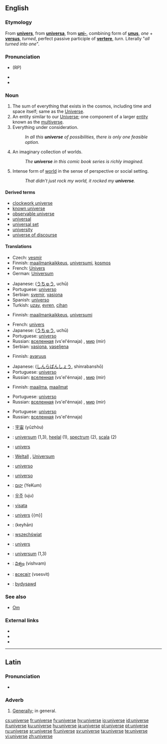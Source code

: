 {{see|Universe}}
==English==

===Etymology===
From {{OF.}} '''[[univers]]''', from {{L.}} '''[[universa]]''', from '''[[uni-]]''', combining form of '''[[unus]]''', ''one'' + '''[[versus]]''', ''turned'', perfect passive participle of '''[[vertere]]''', ''turn''.
Literally "''all turned into one''".

===Pronunciation===
* {{IPA|/ˈjuːnɪˌvɜːs/}} (RP)
* {{IPA|/ˈjunəˌvɝs/ ([[w:General American|GA]])}}
* {{audio|en-us-universe.ogg|Audio (US)}}

===Noun===
{{en-noun}}

# The sum of everything that exists in the cosmos, including time and space itself; same as the [[Universe]].
# An entity similar to our [[Universe]]; one component of a larger [[entity]] known as the [[multiverse]].
# Everything under consideration.
#: ''In all this '''universe''' of possibilities, there is only one feasible option.''
# An imaginary collection of worlds.
#: ''The '''universe''' in this comic book series is richly imagined.''
# Intense form of [[world]] in the sense of perspective or social setting.
#: ''That didn’t just rock my world, it rocked my '''universe'''.''

====Derived terms====
* [[clockwork universe]]
* [[known universe]]
* [[observable universe]]
* [[universal]]
* [[universal set]]
* [[university]]
* [[universe of discourse]]

====Translations====
{{trans-top|The Universe}}
* Czech: [[vesmír]] {{m}}
* Finnish: [[maailmankaikkeus]], [[universumi]], [[kosmos]]
* French: [[Univers]] {{m}}
* German: [[Universum]] {{n}}
{{trans-mid}}
* Japanese: {{Jpan|[[宇宙]]}} ([[うちゅう]], uchū)
* Portuguese: [[universo#Portuguese|universo]] {{m}}
* Serbian: [[svemir]], [[vasiona]]
* Spanish: [[universo]] {{m}}
* Turkish: [[uzay]], [[evren]], [[cihan]] {{n}}
{{trans-bottom}}

{{trans-top|An entity similar to our Universe}}
* Finnish: [[maailmankaikkeus]], [[universumi]]
{{trans-mid}}
* French: [[univers]] {{m}}
* Japanese: {{Jpan|[[宇宙]]}} ([[うちゅう]], uchū)
* Portuguese: [[universo#Portuguese|universo]] {{m}}
* Russian: [[вселенная]] (vs'el'énnaja) {{f}}, [[мир]] (mir) {{m}}
* Serbian: [[vasiona]], [[vaseljena]]
{{trans-bottom}}

{{trans-top|Everything under consideration}}
* Finnish: [[avaruus]]
{{trans-mid}}
* Japanese: {{Jpan|[[森羅万象]]}} ([[しんらばんしょう]], shinrabanshō)
* Portuguese: [[universo#Portuguese|universo]] {{m}}
* Russian: [[вселенная]] (vs'el'énnaja) {{f}}, [[мир]] (mir) {{m}}
{{trans-bottom}}

{{trans-top|An imaginary collection of worlds}}
* Finnish: [[maailma]], [[maailma|maailmat]]
{{trans-mid}}
* Portuguese: [[universo#Portuguese|universo]] {{m}}
* Russian: [[вселенная]] (vs'el'énnaja) {{f}}, [[мир]] (mir) {{m}}
{{trans-bottom}}

{{trans-top|Intense form of world in the sense of perspective or social setting}}
{{trans-mid}}
* Portuguese: [[universo#Portuguese|universo]] {{m}}
* Russian: [[вселенная]] (vs'el'énnaja) {{f}}
{{trans-bottom}}

{{checktrans-top}}
* {{ttbc|Chinese}}: [[宇宙]] (yǔzhòu)
* {{ttbc|Dutch}}: [[universum]] {{n}} (1,3), [[heelal]] {{n}} (1), [[spectrum]] {{n}} (2), [[scala]] {{n}} (2)
* {{ttbc|French}}: [[univers]] {{m}}
* {{ttbc|German}}: [[Weltall]] {{n}}, [[Universum]] {{n}}
* {{ttbc|Interlingua}}: [[universo#Interlingua|universo]]
* {{ttbc|Italian}}: [[universo#Italian|universo]] {{m}}
* {{ttbc|Hebrew}}: [[יקום]] (YeKum)
{{checktrans-mid}}
* {{ttbc|Korean}}: [[우주]] (uju)
* {{ttbc|Lithuanian}}: [[visata]] {{f}}
* {{ttbc|Maltese}}: [[univers]] {{m}]
* {{ttbc|Persian}}: {{fa-Arab|[[کیهان]]}} (keyhān)
* {{ttbc|Polish}}: [[wszechświat]] {{m}}
* {{ttbc|Romanian}}: [[univers]] {{n}}
* {{ttbc|Swedish}}: [[universum]] {{n}} (1,3)
* {{ttbc|Telugu}}: [[విశ్వం]] (vishvam)
* {{ttbc|Ukrainian}}: [[всесвіт]] (vsesvit) {{m}}
* {{ttbc|Welsh}}: [[bydysawd]]
{{checktrans-bottom}}

===See also===
* [[Om]]

===External links===
{{sister|disambig}}
* {{pedia|universe}}
* {{pedia|universe (economics)}}
* {{pedia|universe (mathematics)}}

----

==Latin==

===Pronunciation===
* {{IPA|/uː.nɪˈwɛːr.seː/}}

===Adverb===
{{la-adv|ūniversē||-}}

# [[generally|Generally]]; in general.

[[cs:universe]]
[[fr:universe]]
[[fy:universe]]
[[hy:universe]]
[[io:universe]]
[[id:universe]]
[[it:universe]]
[[ku:universe]]
[[hu:universe]]
[[ja:universe]]
[[pl:universe]]
[[pt:universe]]
[[ru:universe]]
[[sr:universe]]
[[fi:universe]]
[[sv:universe]]
[[ta:universe]]
[[te:universe]]
[[vi:universe]]
[[zh:universe]]